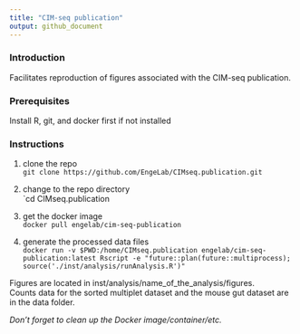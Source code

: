 ```yaml
---
title: "CIM-seq publication"
output: github_document
---
```


### Introduction
Facilitates reproduction of figures associated with the CIM-seq publication.

### Prerequisites

Install R, git, and docker first if not installed

### Instructions

1) clone the repo  
`git clone https://github.com/EngeLab/CIMseq.publication.git`

2) change to the repo directory  
`cd CIMseq.publication

3) get the docker image  
`docker pull engelab/cim-seq-publication`

4) generate the processed data files  
`docker run -v $PWD:/home/CIMseq.publication engelab/cim-seq-publication:latest Rscript -e "future::plan(future::multiprocess); source('./inst/analysis/runAnalysis.R')"`

Figures are located in inst/analysis/name_of_the_analysis/figures.  
Counts data for the sorted multiplet dataset and the mouse gut dataset are in the data folder.

*Don't forget to clean up the Docker image/container/etc.*
